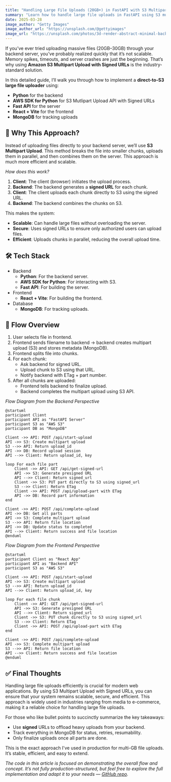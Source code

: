 ```yaml
---
title: "Handling Large File Uploads (20GB+) in FastAPI with S3 Multipart Upload Using Signed URLs"
summary: "Learn how to handle large file uploads in FastAPI using S3 multipart upload with signed URLs, ensuring efficient and secure file transfers."
date: 2025-03-28
image_author: "Getty Images"
image_author_url: "https://unsplash.com/@gettyimages"
image_url: "https://unsplash.com/photos/3d-render-abstract-minimal-background-with-paper-layers-levitating-sheets-fashion-wallpaper-with-falling-cloth-colorful-pastel-swatches-gR94yU2DQvg"
---
```


If you’ve ever tried uploading massive files (20GB–30GB) through your backend server, you’ve probably realized quickly that it’s not scalable. Memory spikes, timeouts, and server crashes are just the beginning. That’s why using **Amazon S3 Multipart Upload with Signed URLs** is the industry-standard solution.

In this detailed guide, I’ll walk you through how to implement a **direct-to-S3 large file uploader** using:

* **Python** for the backend
* **AWS SDK for Python** for S3 Mutlipart Upload API with Signed URLs
* **Fast API** for the server
* **React + Vite** for the frontend
* **MongoDB** for tracking uploads

## 🧠 Why This Approach?

Instead of uploading files directly to your backend server, we’ll use **S3 Multipart Upload**. This method breaks the file into smaller chunks, uploads them in parallel, and then combines them on the server. This approach is much more efficient and scalable.

_How does this work?_

1. **Client**: The client (browser) initiates the upload process.
2. **Backend**: The backend generates a **signed URL** for each chunk.
3. **Client**: The client uploads each chunk directly to S3 using the signed URL.
4. **Backend**: The backend combines the chunks on S3.

This makes the system:

* **Scalable**: Can handle large files without overloading the server.
* **Secure**: Uses signed URLs to ensure only authorized users can upload files.
* **Efficient**: Uploads chunks in parallel, reducing the overall upload time.

## 🛠️ Tech Stack

* Backend
  * **Python**: For the backend server.
  * **AWS SDK for Python**: For interacting with S3.
  * **Fast API**: For building the server.
* Frontend
  * **React + Vite**: For building the frontend.
* Database
  * **MongoDB**: For tracking uploads.

## 🔁 Flow Overview

1. User selects file in frontend.
2. Frontend sends filename to backend → backend creates multipart upload (S3) and stores metadata (MongoDB).
3. Frontend splits file into chunks.
4. For each chunk:
	- Ask backend for signed URL.
	- Upload chunk to S3 using that URL.
	- Notify backend with ETag + part number.
5. After all chunks are uploaded:
	- Frontend tells backend to finalize upload.
	- Backend completes the multipart upload using S3 API.


_Flow Diagram from the Backend Perspective_

```plantuml
@startuml
participant Client
participant API as "FastAPI Server"
participant S3 as "AWS S3"
participant DB as "MongoDB"

Client ->> API: POST /api/start-upload
API ->> S3: Create multipart upload
S3 -->> API: Return upload_id
API ->> DB: Record upload session
API -->> Client: Return upload_id, key

loop For each file part
    Client ->> API: GET /api/get-signed-url
    API ->> S3: Generate presigned URL
    API -->> Client: Return signed_url
    Client ->> S3: PUT part directly to S3 using signed_url
    S3 -->> Client: Return ETag
    Client ->> API: POST /api/upload-part with ETag
    API ->> DB: Record part information
end

Client ->> API: POST /api/complete-upload
API ->> DB: Get all parts
API ->> S3: Complete multipart upload
S3 -->> API: Return file location
API ->> DB: Update status to completed
API -->> Client: Return success and file location
@enduml
```

_Flow Diagram from the Frontend Perspective_

```plantuml
@startuml
participant Client as "React App"
participant API as "Backend API"
participant S3 as "AWS S3"

Client ->> API: POST /api/start-upload
API ->> S3: Create multipart upload
S3 -->> API: Return upload_id
API -->> Client: Return upload_id, key

loop For each file chunk
    Client ->> API: GET /api/get-signed-url
    API ->> S3: Generate presigned URL
    API -->> Client: Return signed_url
    Client ->> S3: PUT chunk directly to S3 using signed_url
    S3 -->> Client: Return ETag
    Client ->> API: POST /api/upload-part with ETag
end

Client ->> API: POST /api/complete-upload
API ->> S3: Complete multipart upload
S3 -->> API: Return file location
API -->> Client: Return success and file location
@enduml
```

## ✅ Final Thoughts

Handling large file uploads efficiently is crucial for modern web applications. By using S3 Multipart Upload with Signed URLs, you can ensure that your system remains scalable, secure, and efficient. This approach is widely used in industries ranging from media to e-commerce, making it a reliable choice for handling large file uploads.

For those who like bullet points to succinctly summarize the key takeaways:

* Use **signed** URLs to offload heavy uploads from your backend.
* Track everything in MongoDB for status, retries, resumability.
* Only finalize uploads once all parts are done.

This is the exact approach I've used in production for multi-GB file uploads. It’s stable, efficient, and easy to extend.

_The code in this article is focused on demonstrating the overall flow and concept. It’s not fully production-structured, but feel free to explore the full implementation and adapt it to your needs — [GitHub repo](https://github.com/nicholasadamou/s3-large-file-uploader)._
